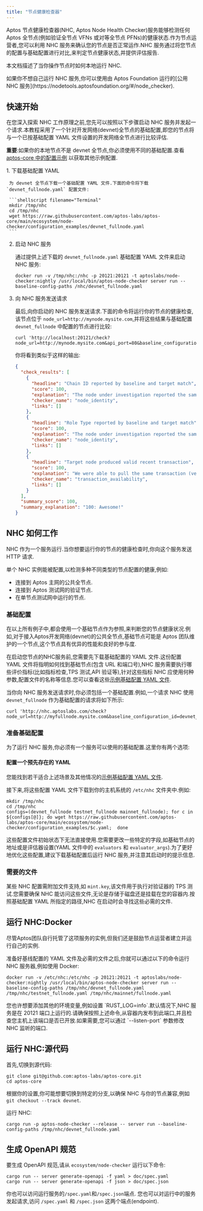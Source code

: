 ```yaml
---
title: "节点健康检查器"
---
```


Aptos 节点健康检查器(NHC, Aptos Node Health Checker)服务能够检测任何 Aptos 全节点(例如验证全节点 VFNs 或对等全节点 PFNs)的健康状态.作为节点运营者,您可以利用 NHC 服务来确认您的节点是否正常运作.NHC 服务通过将您节点的配置与基础配置进行对比,来判定节点健康状态,并提供评估报告.


本文档描述了当你操作节点时如何本地运行 NHC.

<Aside type="note">
  如果你不想自己运行 NHC 服务,你可以使用由 Aptos Foundation 运行的[公用 NHC 服务](https://nodetools.aptosfoundation.org/#/node_checker).
</Aside>

## 快速开始

在您深入探索 NHC 工作原理之前,您先可以按照以下步骤启动 NHC 服务并发起一个请求.本教程采用了一个针对开发网络(devnet)全节点的基础配置,即您的节点将与一个已按基础配置 YAML 文件设置的开发网络全节点进行比较评估.

**重要**:如果你的本地节点不是 devnet 全节点,你必须使用不同的基础配置.查看 [aptos-core 中的配置示例](https://github.com/aptos-labs/aptos-core/tree/main/ecosystem/node-checker/configuration_examples) 以获取其他示例配置.

<Steps>
  1. 下载基础配置 YAML

     为 devnet 全节点下载一个基础配置 YAML 文件.下面的命令将下载 `devnet_fullnode.yaml` 配置文件:

     ```shellscript filename="Terminal"
     mkdir /tmp/nhc
     cd /tmp/nhc
     wget https://raw.githubusercontent.com/aptos-labs/aptos-core/main/ecosystem/node-checker/configuration_examples/devnet_fullnode.yaml
     ```

  2. 启动 NHC 服务

     通过提供上述下载的 `devnet_fullnode.yaml` 基础配置 YAML 文件来启动 NHC 服务:

     ```shellscript filename="Terminal"
     docker run -v /tmp/nhc:/nhc -p 20121:20121 -t aptoslabs/node-checker:nightly /usr/local/bin/aptos-node-checker server run --baseline-config-paths /nhc/devnet_fullnode.yaml
     ```

  3. 向 NHC 服务发送请求

     最后,向你启动的 NHC 服务发送请求.下面的命令将运行你的节点的健康检查,该节点位于 `node_url=http://mynode.mysite.com`,并将这些结果与基础配置 `devnet_fullnode` 中配置的节点进行比较:

     ```shellscript filename="Terminal"
     curl 'http://localhost:20121/check?node_url=http://mynode.mysite.com&api_port=80&baseline_configuration_id=devnet_fullnode'
     ```

     你将看到类似于这样的输出:

     ```json filename="Terminal"
     {
       "check_results": [
         {
           "headline": "Chain ID reported by baseline and target match",
           "score": 100,
           "explanation": "The node under investigation reported the same Chain ID 18 as is reported by the baseline node",
           "checker_name": "node_identity",
           "links": []
         },
         {
           "headline": "Role Type reported by baseline and target match",
           "score": 100,
           "explanation": "The node under investigation reported the same Role Type full_node as is reported by the baseline node",
           "checker_name": "node_identity",
           "links": []
         },
         {
           "headline": "Target node produced valid recent transaction",
           "score": 100,
           "explanation": "We were able to pull the same transaction (version: 3238616) from both your node and the baseline node. Great! This implies that your node is keeping up with other nodes in the network.",
           "checker_name": "transaction_availability",
           "links": []
         }
       ],
       "summary_score": 100,
       "summary_explanation": "100: Awesome!"
     }
     ```
</Steps>

## NHC 如何工作

NHC 作为一个服务运行.当你想要运行你的节点的健康检查时,你向这个服务发送 HTTP 请求.

单个 NHC 实例能被配置,以检测多种不同类型的节点配置的健康,例如:

- 连接到 Aptos 主网的公共全节点.
- 连接到 Aptos 测试网的验证节点.
- 在单节点测试网中运行的节点.

### 基础配置

在以上所有例子中,都会使用一个基础节点作为参照,来判断您的节点健康状况.例如,对于接入Aptos开发网络(devnet)的公共全节点,基础节点可能是 Aptos 团队维护的一个节点,这个节点具有优异的性能和良好的参与度.

在启动您节点的NHC服务前,您需要先下载基础配置的 YAML 文件.这份配置 YAML 文件将指明如何找到基础节点(包含 URL 和端口号),NHC 服务需要执行哪些评价指标(比如指标检查,TPS 测试,API 验证等),针对这些指标 NHC 应使用何种参数,配置文件的名称等信息.您可以查看这些[示例基础配置 YAML 文件](https://github.com/aptos-labs/aptos-core/tree/main/ecosystem/node-checker/configuration_examples).

当你向 NHC 服务发送请求时,你必须包括一个基础配置.例如,一个请求 NHC 使用 `devnet_fullnode` 作为基础配置的请求将如下所示:

```shellscript filename="Terminal"
curl 'http://nhc.aptoslabs.com/check?node_url=http://myfullnode.mysite.com&baseline_configuration_id=devnet_fullnode'
```

### 准备基础配置

为了运行 NHC 服务,你必须有一个服务可以使用的基础配置.这里你有两个选项:

#### 配置一个预先存在的 YAML

您能找到若干适合上述场景及其他情况的[示例基础配置 YAML 文件](https://github.com/aptos-labs/aptos-core/tree/main/ecosystem/node-checker/configuration_examples).

接下来,将这些配置 YAML 文件下载到你的主机系统的 `/etc/nhc` 文件夹中.例如:

```shellscript filename="Terminal"
mkdir /tmp/nhc
cd /tmp/nhc
configs=(devnet_fullnode testnet_fullnode mainnet_fullnode); for c in ${configs[@]}; do wget https://raw.githubusercontent.com/aptos-labs/aptos-core/main/ecosystem/node-checker/configuration_examples/$c.yaml;  done
```

这些配置文件初始状态下无法直接使用.您需要更改一些特定的字段,如基础节点的地址或是评估器设置(YAML 文件中的 `evaluators` 和 `evaluator_args`).为了更好地优化这些配置,建议下载基础配置后运行 NHC 服务,并注意其启动时的提示信息.

### 需要的文件

某些 NHC 配置需附加文件支持,如 `mint.key`,该文件用于执行对验证器的 TPS 测试.您需要确保 NHC 能访问这些文件,无论是存储于磁盘还是挂载在您的容器内.按照基础配置 YAML 所指定的路径,NHC 在启动时会寻找这些必需的文件.

## 运行 NHC:Docker

<Aside type="note">
  尽管Aptos团队自行托管了这项服务的实例,但我们还是鼓励节点运营者建立并运行自己的实例.
</Aside>

准备好基线配置的 YAML 文件及必需的文件之后,你就可以通过以下的命令运行 NHC 服务器,例如使用 Docker:

```shellscript filename="Terminal"
docker run -v /etc/nhc:/etc/nhc -p 20121:20121 -t aptoslabs/node-checker:nightly /usr/local/bin/aptos-node-checker server run --baseline-config-paths /tmp/nhc/devnet_fullnode.yaml /tmp/nhc/testnet_fullnode.yaml /tmp/nhc/mainnet/fullnode.yaml
```

<Aside type="note">
  您也许想要添加其他的环境变量,例如设置 `RUST_LOG=info`.默认情况下,NHC 服务是在 20121 端口上运行的.请确保按照上述命令,从容器内发布到此端口,并且检查您主机上该端口是否已开放.如果需要,您可以通过 `--listen-port` 参数修改 NHC 监听的端口.
</Aside>

## 运行 NHC:源代码

首先,切换到源代码:

```shellscript filename="Terminal"
git clone git@github.com:aptos-labs/aptos-core.git
cd aptos-core
```

根据你的设置,你可能想要切换到特定的分支,以确保 NHC 与你的节点兼容,例如 `git checkout --track devnet`.

运行 NHC:

```shellscript filename="Terminal"
cargo run -p aptos-node-checker --release -- server run --baseline-config-paths /tmp/nhc/devnet_fullnode.yaml
```

## 生成 OpenAPI 规范

要生成 OpenAPI 规范,请从 `ecosystem/node-checker` 运行以下命令:

```shellscript filename="Terminal"
cargo run -- server generate-openapi -f yaml > doc/spec.yaml
cargo run -- server generate-openapi -f json > doc/spec.json
```

你也可以访问运行服务的`/spec.yaml`和`/spec.json`端点.
您也可以对运行中的服务发起请求,访问 `/spec.yaml` 和 `/spec.json` 这两个端点(endpoint).
